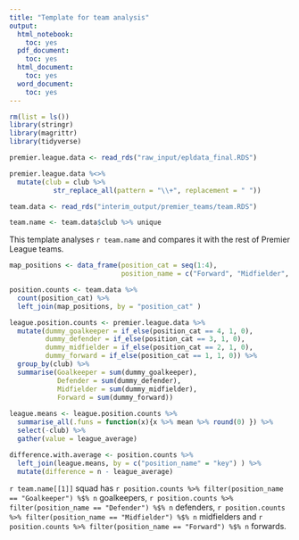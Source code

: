 ```yaml
---
title: "Template for team analysis"
output:
  html_notebook: 
    toc: yes
  pdf_document:
    toc: yes
  html_document:
    toc: yes
  word_document:
    toc: yes
---
```


```r

rm(list = ls())
library(stringr)
library(magrittr)
library(tidyverse)

```

```r

premier.league.data <- read_rds("raw_input/epldata_final.RDS")

premier.league.data %<>%
  mutate(club = club %>% 
           str_replace_all(pattern = "\\+", replacement = " "))

team.data <- read_rds("interim_output/premier_teams/team.RDS")

team.name <- team.data$club %>% unique

```


This template analyses `r team.name` and compares it with the rest of Premier League teams.


```r

map_positions <- data_frame(position_cat = seq(1:4),
                            position_name = c("Forward", "Midfielder", "Defender", "Goalkeeper"))

position.counts <- team.data %>%
  count(position_cat) %>%
  left_join(map_positions, by = "position_cat" )

```

```r

league.position.counts <- premier.league.data %>%
  mutate(dummy_goalkeeper = if_else(position_cat == 4, 1, 0),
         dummy_defender = if_else(position_cat == 3, 1, 0),
         dummy_midfielder = if_else(position_cat == 2, 1, 0),
         dummy_forward = if_else(position_cat == 1, 1, 0)) %>%
  group_by(club) %>%
  summarise(Goalkeeper = sum(dummy_goalkeeper),
            Defender = sum(dummy_defender),
            Midfielder = sum(dummy_midfielder),
            Forward = sum(dummy_forward))
  
league.means <- league.position.counts %>%
  summarise_all(.funs = function(x){x %>% mean %>% round(0) }) %>%
  select(-club) %>%
  gather(value = league_average) 


```

```r

difference.with.average <- position.counts %>%
  left_join(league.means, by = c("position_name" = "key") ) %>%
  mutate(difference = n - league_average)

```

`r team.name[[1]]` squad has `r position.counts %>% filter(position_name == "Goalkeeper") %$% n` goalkeepers, `r position.counts %>% filter(position_name == "Defender") %$% n` defenders, `r position.counts %>% filter(position_name == "Midfielder") %$% n` midfielders and `r position.counts %>% filter(position_name == "Forward") %$% n` forwards.  



